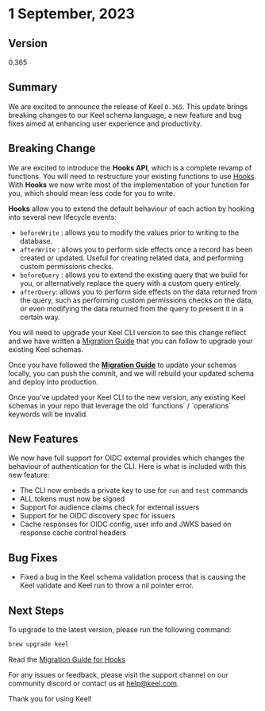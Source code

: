 # 1 September, 2023

## Version

0.365

## Summary

We are excited to announce the release of Keel `0.365`. This update brings breaking changes to our Keel schema language, a new feature and bug fixes aimed at enhancing user experience and productivity.

## Breaking Change

We are excited to introduce the **Hooks API**, which is a complete revamp of functions. You will need to restructure your existing functions to use [Hooks](/functions#hooks). With **Hooks** we now write most of the implementation of your function for you, which should mean less code for you to write.

**Hooks** allow you to extend the default behaviour of each action by hooking into several new lifecycle events:

- `beforeWrite` : allows you to modify the values prior to writing to the database.
- `afterWrite` : allows you to perform side effects once a record has been created or updated. Useful for creating related data, and performing custom permissions checks.
- `beforeQuery` : allows you to extend the existing query that we build for you, or alternatively replace the query with a custom query entirely.
- `afterQuery`: allows you to perform side effects on the data returned from the query, such as performing custom permissions checks on the data, or even modifying the data returned from the query to present it in a certain way.

You will need to upgrade your Keel CLI version to see this change reflect and we have written a [Migration Guide](/functions/hooks/migration-guide) that you can follow to upgrade your existing Keel schemas.

Once you have followed the [**Migration Guide**](/functions/hooks/migration-guide) to update your schemas locally, you can push the commit, and we will rebuild your updated schema and deploy into production.



<Callout type="info" emoji="💡">
Once you’ve updated your Keel CLI to the new version, any existing Keel schemas in your repo that leverage the old `functions` / `operations` keywords will be invalid.
</Callout>

## New Features

We now have full support for OIDC external provides which changes the behaviour of authentication for the CLI. Here is what is included with this new feature:

- The CLI now embeds a private key to use for `run` and `test` commands
- ALL tokens must now be signed
- Support for audience claims check for external issuers
- Support for  he OIDC discovery spec for issuers
- Cache responses for OIDC config, user info and JWKS based on response cache control headers

## Bug Fixes
- Fixed a bug in the Keel schema validation process that is causing the Keel validate and Keel run to throw a nil pointer error.

## Next Steps

To upgrade to the latest version, please run the following command:

```bash
brew upgrade keel
```

Read the [Migration Guide for Hooks](/functions/hooks/migration-guide)

For any issues or feedback, please visit the support channel on our community discord or contact us at [help@keel.com](mailto:help@keel.com).

Thank you for using Keel!
